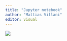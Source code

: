 ```yaml
---
title: "Jupyter notebook"
author: "Mattias Villani"
editor: visual
---
```


![](subpages/Jupyter.png)
